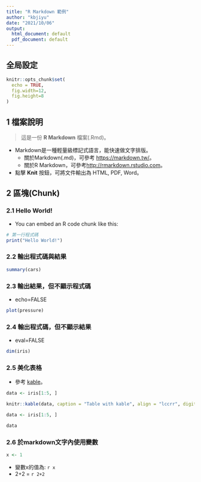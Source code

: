 ---
title: "R Markdown 範例"
author: "kbjiyu"
date: "2021/10/06"
output:
  html_document: default
  pdf_document: default
---

## 全局設定

```{r setup, include=FALSE}
knitr::opts_chunk$set(
  echo = TRUE,
  fig.width=12, 
  fig.height=8  
)
```

## 1 檔案說明

> 這是一份 **R Markdown** 檔案(.Rmd)。

- Markdown是一種輕量級標記式語言，能快速做文字排版。
  - 關於Markdown(.md)，可參考 <https://markdown.tw/>。
  - 關於R Markdown，可參考<http://rmarkdown.rstudio.com>。
- 點擊 **Knit** 按鈕，可將文件輸出為 HTML, PDF, Word。

## 2 區塊(Chunk)

### 2.1 Hello World!

-   You can embed an R code chunk like this:

```{r}
# 第一行程式碼
print("Hello World!")

```

### 2.2 輸出程式碼與結果

```{r cars}
summary(cars)

```

### 2.3 輸出結果，但不顯示程式碼

- echo=FALSE

```{r pressure, echo=FALSE}
plot(pressure)
```

### 2.4 輸出程式碼，但不顯示結果

- eval=FALSE

```{r eval=FALSE}
dim(iris)
```

### 2.5 美化表格

- 參考 [kable](https://bookdown.org/yihui/rmarkdown-cookbook/kable.html)。

```{r}
data <- iris[1:5, ]

knitr::kable(data, caption = "Table with kable", align = "lccrr", digits = 2)
```

```{r}
data <- iris[1:5, ]

data
```

### 2.6 於markdown文字內使用變數

```{r}
x <- 1

```


- 變數x的值為: `r x`
- 2+2 = `r 2+2`